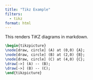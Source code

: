 ```yaml
---
title: "Tikz Example"
filters:
  - tikz
format: html
---
```


This renders TiKZ diagrams in markdown.


```.tikz
\begin{tikzpicture}
\node[draw, circle] (A) at (0,0) {A};
\node[draw, circle] (B) at (2,0) {B};
\node[draw, circle] (C) at (4,0) {C};
\draw[->] (A) -- (B);
\draw[->] (B) -- (C);
\end{tikzpicture}
```